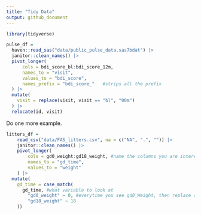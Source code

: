 ```yaml
---
title: "Tidy Data"
output: github_document
---
```


```r
library(tidyverse)
```

```r
pulse_df = 
  haven::read_sas("data/public_pulse_data.sas7bdat") |> 
  janitor::clean_names() |> 
  pivot_longer(
      cols = bdi_score_bl:bdi_score_12m,
      names_to = "visit",
      values_to = "bdi_score",
      names_prefix = "bdi_score_"   #strips all the prefix
  ) |> 
  mutate(
    visit = replace(visit, visit == "bl", "00m")
  ) |> 
  relocate(id, visit)
```

Do one more example.

```r
litters_df = 
    read_csv("data/FAS_litters.csv", na = c("NA", ".", "")) |> 
    janitor::clean_names() |> 
    pivot_longer(
        cols = gd0_weight:gd18_weight, #name the columns you are interested in between gd0 and gd18 (this is in order, but can also use "starts with..." or "contains...")
        names_to = "gd_time",
        values_to = "weight"
    ) |> 
  mutate(
    gd_time = case_match(
      gd_time, #what variable to look at
        "gd0_weight" ~ 0, #everytime you see gd0_Weight, then replace with 0 
        "gd18_weight" ~ 18
    ))
```

